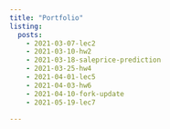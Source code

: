 ```yaml
---
title: "Portfolio"
listing: 
  posts:
    - 2021-03-07-lec2
    - 2021-03-10-hw2
    - 2021-03-18-saleprice-prediction
    - 2021-03-25-hw4
    - 2021-04-01-lec5
    - 2021-04-03-hw6
    - 2021-04-10-fork-update
    - 2021-05-19-lec7
    
---
```

